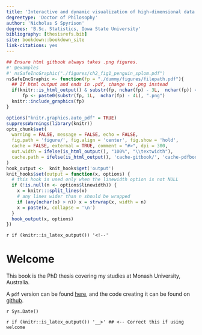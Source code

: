 ```yaml
---
title: 'Interactive and dynamic visualization of high-dimensional data via animated linear projections' #, their efficacy, and their application to local explanations of nonlinear models'
degreetype: 'Doctor of Philosophy'
author: 'Nicholas S Spyrison'
degrees: 'B.Sc. Statistics, Iowa State University'
bibliography: [thesisrefs.bib]
site: bookdown::bookdown_site
link-citations: yes
---
```


```r
## Ensure html gitbook always takes .png figures.
#' @examples
#' nsSafeIncGraphic("./figures/ch2_fig1_penguin_splom.pdf")
nsSafeIncGraphic <- function(fp = "./dummy/figures/filepath.pdf"){
  ## If html output and ends in .pdf, change to .png instead
  if(knitr::is_html_output() & substr(fp, nchar(fp) - 3L,  nchar(fp)) == ".pdf")
      fp <- paste0(substr(fp, 1L,  nchar(fp) - 4L), ".png")
  knitr::include_graphics(fp)
}

options("knitr.graphics.auto_pdf" = TRUE)
suppressWarnings(library(knitr))
opts_chunk$set(
  warning = FALSE, message = FALSE, echo = FALSE,
  fig.path = 'figure/', fig.align = 'center', fig.show = 'hold',
  cache = FALSE, external = TRUE, comment = "#>", dpi = 300,
  out.width = ifelse(is_html_output(), "100%", "\\textwidth"),
  cache.path = ifelse(is_html_output(), 'cache-gitbook/', 'cache-pdfbook/')
)
hook_output <-  knit_hooks$get('output')
knit_hooks$set(output = function(x, options) {
  # this hook is used only when the linewidth option is not NULL
  if (!is.null(n <- options$linewidth)) {
    x = knitr:::split_lines(x)
    # any lines wider than n should be wrapped
    if (any(nchar(x) > n)) x = strwrap(x, width = n)
    x = paste(x, collapse = '\n')
  }
  hook_output(x, options)
})
```

<!-- NOTE: docs/index.html will not be produced without content here -->
`r if (knitr::is_latex_output()) '<!--'`

# Welcome {-}

This book is the PhD thesis covering my studies at Monash University, Australia.

A `pdf` version can be found [here](https://github.com/nspyrison/thesis_ns/blob/master/docs/thesis_ns.pdf), and the code creating it can be found on [github](https://github.com/nspyrison/thesis_ns).

`r Sys.Date()`

`r if (knitr::is_latex_output()) '__>' ## <-- Correct this if using welcome`

<!-- 
Edit these lines as appropriate.
The actual thesis content is in several Rmd files.

You'll need to edit the _bookdown.yml file to set the order in which you'd like them to appear. 

If you have specific LaTeX packages to add, put them in monashthesis.tex.

You will need to ensure you have installed the knitr and bookdown packages for R.

You will also need LaTeX installed on your computer.
-->
